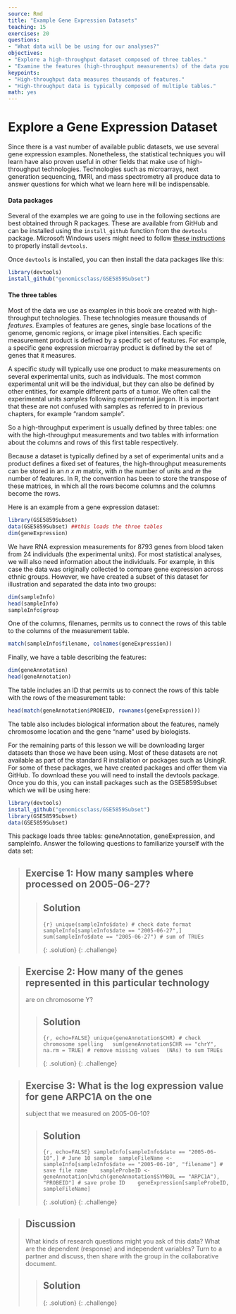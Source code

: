 ```yaml
---
source: Rmd
title: "Example Gene Expression Datasets"
teaching: 15
exercises: 20
questions:
- "What data will be be using for our analyses?"
objectives:
- "Explore a high-throughput dataset composed of three tables."
- "Examine the features (high-throughput measurements) of the data you explored."
keypoints:
- "High-throughput data measures thousands of features."
- "High-throughput data is typically composed of multiple tables."
math: yes
---
```


# Explore a Gene Expression Dataset

Since there is a vast number of available public datasets, we use several gene 
expression examples. Nonetheless, the statistical techniques you will learn have 
also proven useful in other fields that make use of high-throughput technologies. 
Technologies such as microarrays, next generation sequencing, fMRI, and mass 
spectrometry all produce data to answer questions for which what we learn here 
will be indispensable. 

#### Data packages
Several of the  examples we are going to use in the following sections are best 
obtained through R packages. These are available from GitHub and can be 
installed using the `install_github` function from the `devtools` package. 
Microsoft Windows users might need to follow 
[these instructions](https://github.com/genomicsclass/windows) to properly 
install `devtools`. 

Once `devtools` is installed, you can then install the data packages like this:

```r
library(devtools)
install_github("genomicsclass/GSE5859Subset")
```

#### The three tables

Most of the data we use as examples in this book are created with 
high-throughput technologies. These technologies measure thousands of _features_. 
Examples of features are genes, single base locations of the genome, genomic 
regions, or image pixel intensities. Each specific measurement product is 
defined by a specific set of features. For example, a specific gene expression 
microarray product is defined by the set of genes that it measures. 

A specific study will typically use one product to make measurements on several 
experimental units, such as individuals. The most common experimental unit will 
be the individual, but they can also be defined by other entities, for example 
different parts of a tumor. We often call the experimental units _samples_ 
following experimental jargon. It is important that these are not confused with 
samples as referred to in previous chapters, for example "random sample". 

So a high-throughput experiment is usually defined by three tables: one with the 
high-throughput measurements and two tables with information about the columns 
and rows of this first table respectively.

Because a dataset is typically defined by a set of experimental units and a 
product defines a fixed set of features, the high-throughput measurements can be 
stored in an <i>n x m</i> matrix, with <i>n</i> the number of units and <i>m</i> 
the number of features. In R, the convention has been to store the transpose of 
these matrices, in which all the rows become columns and the columns become the 
rows. 

Here is an example from a gene expression dataset:

```r
library(GSE5859Subset)
data(GSE5859Subset) ##this loads the three tables
dim(geneExpression)
```

We have RNA expression measurements for 8793 genes from blood taken from 24 
individuals (the experimental units). For most statistical analyses, we will 
also need information about the individuals. For example, in this case the data 
was originally collected to compare gene expression across ethnic groups. 
However, we have created a subset of this dataset for illustration and separated 
the data into two groups:

```r
dim(sampleInfo)
head(sampleInfo)
sampleInfo$group
```

One of the columns, filenames, permits us to connect the rows of this table to 
the columns of the measurement table.

```r
match(sampleInfo$filename, colnames(geneExpression))
```


Finally, we have a table describing the features:

```r
dim(geneAnnotation)
head(geneAnnotation)
```

The table includes an ID that permits us to connect the rows of this table with 
the rows of the measurement table:

```r
head(match(geneAnnotation$PROBEID, rownames(geneExpression)))
```

The table also includes biological information about the features, namely 
chromosome location and the gene "name" used by biologists.

For the remaining parts of this lesson we will be downloading larger datasets 
than those we have been using. Most of these datasets are not available as part 
of the standard R installation or packages such as UsingR. For some of these 
packages, we have created packages and offer them via GitHub. To download these 
you will need to install the devtools package. Once you do this, you can install 
packages such as the GSE5859Subset which we will be using here:

```r
library(devtools)
install_github("genomicsclass/GSE5859Subset")
library(GSE5859Subset)
data(GSE5859Subset)
```

This package loads three tables: geneAnnotation, geneExpression, and sampleInfo. 
Answer the following questions to familiarize yourself with the data set:


> ## Exercise 1: How many samples where processed on 2005-06-27?
>
> > ## Solution
> >
> > ```{r}
> > unique(sampleInfo$date) # check date format
> > sampleInfo[sampleInfo$date == "2005-06-27",]  
> > sum(sampleInfo$date == "2005-06-27") # sum of TRUEs     
> > ```
> >
> {: .solution}
{: .challenge}

> ## Exercise 2: How many of the genes represented in this particular technology 
> are on chromosome Y?
>
> > ## Solution
> >
> > ```{r, echo=FALSE}
> > unique(geneAnnotation$CHR) # check chromosome spelling  
> > sum(geneAnnotation$CHR == "chrY", na.rm = TRUE) # remove missing values 
> > (NAs) to sum TRUEs
> > ```
> >
> {: .solution}
{: .challenge}

> ## Exercise 3: What is the log expression value for gene ARPC1A on the one 
subject that we measured on 2005-06-10?
>
> > ## Solution
> >
> > ```{r, echo=FALSE}
> > sampleInfo[sampleInfo$date == "2005-06-10",] # June 10 sample 
> > sampleFileName <- sampleInfo[sampleInfo$date == "2005-06-10", "filename"] # save file name   
> > sampleProbeID <- geneAnnotation[which(geneAnnotation$SYMBOL == "ARPC1A"), "PROBEID"] # save probe ID   
> > geneExpression[sampleProbeID, sampleFileName]
> > ```
> >
> {: .solution}
{: .challenge}

> ## Discussion
> What kinds of research questions might you ask of this data?
> What are the dependent (response) and independent variables?
> Turn to a partner and discuss, then share with the group in the collaborative
> document.
>
> > ## Solution
> >
> > 
> {: .solution}
{: .challenge}
